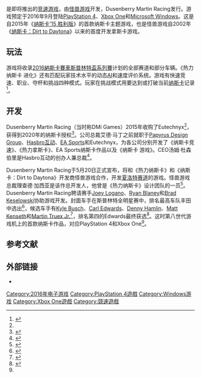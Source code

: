 {{NoteTA
| G1=Games
| 1=zh-cn:纳斯卡;zh-hk:雲斯頓;
}}

{{Infobox VG
| title = 热力纳斯卡 进化
| english = NASCAR Heat Evolution
| image =
| caption =
| platforms = {{spml|[[PlayStation_4|PlayStation 4]]|[[Xbox_One|Xbox One]]|[[Microsoft_Windows|Microsoft Windows]]}}
| genre = [[竞速游戏|竞速]]
| developer = {{spml|[[Monster_Games|Monster Games]]|[[Dusenberry_Martin_Racing|Dusenberry Martin Racing]]}}
| publisher = Dusenberry Martin Racing
| distributor =
| series =
| engine =
| modes = [[单人电子游戏|单人]]、[[多人电子游戏|多人]]
| released = {{Vgrelease|NA|2016-09-13}}
}}

{{vgname|热力纳斯卡 进化|en=NASCAR Heat Evolution}}是即将推出的[[竞速游戏|竞速游戏]]，由[[怪兽游戏|怪兽游戏]]开发，Dusenberry Martin Racing发行。游戏预定于2016年9月登陆[[PlayStation_4|PlayStation 4]]、[[Xbox_One|Xbox One]]和[[Microsoft_Windows|Microsoft Windows]]。这是自2015年《[[纳斯卡'15_胜利版|纳斯卡'15 胜利版]]》的首款纳斯卡主题游戏，也是怪兽游戏自2002年《[[纳斯卡：Dirt_to_Daytona|纳斯卡：Dirt to Daytona]]》以来的首度开发拿斯卡游戏。

== 玩法 ==

游戏将收录[[2016納斯卡賽車斯普林特盃系列賽|2016納斯卡賽車斯普林特盃系列賽]]计划的全部赛道和部分车辆。《热力纳斯卡 进化》还有匹配玩家技术水平的动态[[人工智能|AI]]和速度评价系统。游戏有快速竞速、职业、夺杯和挑战四种模式。玩家在挑战模式用要达到或打破当前[[全國運動汽車競賽協會|纳斯卡]]记录<ref name="gamespot">{{Cite web|url=http://www.gamespot.com/articles/first-nascar-game-for-ps4-xbox-one-announced/1100-6440007/|title=First NASCAR Game for PS4, Xbox One Announced|date=2016-05-20|last=Makuch|first=Eddie|publisher=CBS Interactive|website=[[GameSpot|GameSpot]]|access-date=2016-05-20|archive-date=2016-05-27|archive-url=https://web.archive.org/web/20160527092604/http://www.gamespot.com/articles/first-nascar-game-for-ps4-xbox-one-announced/1100-6440007/|dead-url=no}}</ref>。

== 开发 ==

Dusenberry Martin Racing（当时称DMi Games）2015年收购了Eutechnyx<ref name="GI DMi" />，获得到2020年的纳斯卡授权<ref name="NASCAR.com">{{cite web|url=http://www.nascar.com/en_us/news-media/articles/2016/5/20/dusenberry-martin-racing-nascar-heat-contest.html|title=Dusenberry Martin Racing announces NASCAR Heat Evolution|website=NASCAR.com|publisher=NASCAR Media Group, LLC.|date=2016-05-20|accessdate=2016-05-20|archive-date=2017-08-11|archive-url=https://web.archive.org/web/20170811111738/http://www.nascar.com/en_us/news-media/articles/2016/5/20/dusenberry-martin-racing-nascar-heat-contest.html|dead-url=no}}</ref>。公司总裁艾德·马丁之前就职于[[Papyrus_Design_Group|Papyrus Design Group]]、[[Hasbro互动|Hasbro互动]]、[[EA_Sports|EA Sports]]和Eutechnyx，为各公司分别开发了《纳斯卡竞速》、《热力拿斯卡》、EA Sports纳斯卡作品以及《纳斯卡 游戏》。CEO汤姆·杜森伯里是Hasbro互动的创办人兼总裁<ref name="GI DMi">{{cite web|url=http://www.gameinformer.com/b/news/archive/2015/01/19/new-company-gets-exclusive-nascar-rights.aspx|title=New Company Gets Exclusive NASCAR Rights|accessdate=2016-05-20|date=2015-01-19|last=Kato|first=Matthew|publisher=''[[Game_Informer|Game Informer]]''|archive-date=2021-01-26|archive-url=https://web.archive.org/web/20210126132106/https://www.gameinformer.com/b/news/archive/2015/01/19/new-company-gets-exclusive-nascar-rights.aspx|dead-url=no}}</ref>。

Dusenberry Martin Racing于5月20日正式宣布，将和《热力纳斯卡》和《纳斯卡：Dirt to Daytona》开发商怪兽游戏合作，开发[[夏洛特赛道|夏洛特赛道]]的游戏。怪兽游戏总裁理查德·加西亚是该作总开发人，他曾是《热力纳斯卡》设计团队的一员<ref name="polygonann">{{cite web|url=http://www.polygon.com/2016/5/20/11719046/nascar-heat-evolution-xbox-one-ps4-launch-date-september-13|title=NASCAR makes current-gen console debut this fall with NASCAR Heat Evolution|accessdate=2016-05-20|date=2016-05-20|publisher=Vox Media|last1=Good|first1=Owen S.|website=[[Polygon_(website)|Polygon]]|archive-date=2020-11-09|archive-url=https://web.archive.org/web/20201109044038/http://www.polygon.com/2016/5/20/11719046/nascar-heat-evolution-xbox-one-ps4-launch-date-september-13|dead-url=no}}</ref>。Dusenberry Martin Racing聘请赛手[[Joey_Logano|Joey Logano]]、[[Ryan_Blaney|Ryan Blaney]]和[[Brad_Keselowski|Brad Keselowski]]协助游戏开发。封面车手在斯普林特全明星赛中，排名最高车队丰田中选出<ref>{{cite web|last=Jensen|first=Tom|url=http://www.foxsports.com/nascar/story/dusenberry-martin-racing-nascar-heat-evolution-sprint-cup-series-charlotte-motor-speedway-052016|title=Dusenberry Martin Racing to unveil new NASCAR video game|website=[[Foxsports.com|Foxsports.com]]|publisher=[[Fox_Sports_Digital_Media|Fox Sports Digital Media]]|date=2016-05-20|accessdate=2016-05-20|location=[[Concord,_North_Carolina|Concord, North Carolina]]|archive-date=2018-09-10|archive-url=https://web.archive.org/web/20180910094728/https://www.foxsports.com/nascar/story/dusenberry-martin-racing-nascar-heat-evolution-sprint-cup-series-charlotte-motor-speedway-052016|dead-url=no}}</ref>，候选车手有[[Kyle_Busch|Kyle Busch]]、[[Carl_Edwards|Carl Edwards]]、[[Denny_Hamlin|Denny Hamlin]]、[[Matt_Kenseth|Matt Kenseth]]和[[Martin_Truex_Jr.|Martin Truex Jr.]]<ref>{{cite web|url=http://www.gameinformer.com/b/news/archive/2016/05/20/monster-games-returns-with-nascar-heat-evolution.aspx|title=Monster Games Returns With NASCAR Heat Evolution|accessdate=2016-05-20|date=2016-05-20|last=Kato|first=Matthew|publisher=''[[Game_Informer|Game Informer]]''|archive-date=2021-04-14|archive-url=https://web.archive.org/web/20210414223302/https://www.gameinformer.com/b/news/archive/2016/05/20/monster-games-returns-with-nascar-heat-evolution.aspx|dead-url=no}}</ref>，排名第四的Edwards最终获选<ref name="Edwards">{{cite web|url=http://www.nascar.com/en_us/news-media/articles/2016/5/22/carl-edwards-rallies-lug-nut-penalty-sprint-all-star-race-charlotte.html|title=Carl Edwards rallies from miscues for top-five spot|accessdate=2016-05-22|date=2016-05-22|last=Albert|first=Zack|publisher=NASCAR Media Group, LLC.|website=NASCAR.com|location=[[Concord,_North_Carolina|Concord, North Carolina]]|archive-date=2017-03-05|archive-url=https://web.archive.org/web/20170305023545/http://www.nascar.com/en_us/news-media/articles/2016/5/22/carl-edwards-rallies-lug-nut-penalty-sprint-all-star-race-charlotte.html|dead-url=no}}</ref>。这时第八世代游戏机上的首款纳斯卡作品，对应PlayStation 4和Xbox One<ref name="polygonann" />。

== 参考文献 ==
{{Reflist|30em}}

== 外部链接 ==

* {{Official website|http://www.nascarheat.com/}}

{{DEFAULTSORT:Nascar Heat Evolution}}
[[Category:2016年电子游戏|Category:2016年电子游戏]]
[[Category:PlayStation_4遊戲|Category:PlayStation 4遊戲]]
[[Category:Windows游戏|Category:Windows游戏]]
[[Category:Xbox_One遊戲|Category:Xbox One遊戲]]
[[Category:競速遊戲|Category:競速遊戲]]